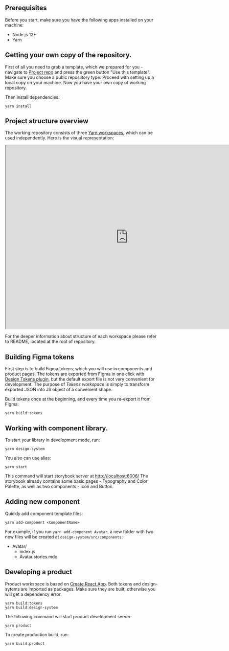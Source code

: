 


## Prerequisites

Before you start, make sure you have the following apps installed on your machine:

- Node.js 12+
- Yarn

## Getting your own copy of the repository.

First of all you need to grab a template, which we prepared for you - navigate to [Project repo](https://github.com/bridge-design/hands-on-workshop) and press the green button "Use this template". Make sure you choose a publc reposiitory type. Proceed with setting up a local copy on your machine. Now you have your own copy of working repository.

Then install dependencies: 

```
yarn install
```

## Project structure overview

The working repository consists of three [Yarn workspaces](https://classic.yarnpkg.com/en/docs/workspaces/), which can be used independently. Here is the visual representation:


<iframe style={{border:"none"}} width="800" height="600" src="https://whimsical.com/embed/3yrVVcmAHdMQ3jiTFCrL6g@2Ux7TurymMsZBSgTNJXZ"></iframe>



For the deeper information about structure of each workspace please refer to README, located at the root of repository.


## Building Figma tokens

First step is to build Figma tokens, which you will use in components and product pages. The tokens are exported from Figma in one click with [Design Tokens plugin](https://github.com/lukasoppermann/design-tokens), but the default export file is not very convenient for development. The purpose of _Tokens workspace_ is simply to transform exported JSON into JS object of a convenient shape.

Build tokens once at the beginning, and every time you re-export it from Figma: 

```
yarn build:tokens
```


## Working with component library.

To start your library in development mode, run:

```
yarn design-system
```

You also can use alias:

```
yarn start
```

This command will start storybook server at [http://localhost:6006/](http://localhost:6006)
The storybook already contains some basic pages - Typography and Color Palette, as well as two components - icon and Button.

## Adding new component

Quickly add component template files:

```
yarn add-component <ComponentName>
```

For example, if you run `yarn add-component Avatar`, a new folder with two new files will be created at `design-system/src/components`:

- Avatar/
  - index.js
  - Avatar.stories.mdx


## Developing a product

Product workspace is based on [Create React App](https://github.com/facebook/create-react-app). Both tokens and design-sytems are imported as packages. Make sure they are built, otherwise you will get a dependency error.

```
yarn build:tokens
yarn build:design-system
```

The following command will start product development server:

```
yarn product
```

To create production build, run:

```
yarn build:product
```